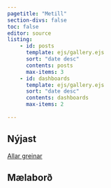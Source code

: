 ```yaml
---
pagetitle: "Metill"
section-divs: false
toc: false
editor: source
listing:
    - id: posts
      template: ejs/gallery.ejs
      sort: "date desc"
      contents: posts
      max-items: 3
    - id: dashboards
      template: ejs/gallery.ejs
      sort: "date desc"
      contents: dashboards
      max-items: 2
        
---
```



## Nýjast

::: {#posts .column-screen-inset}

:::

[Allar greinar](posts.qmd){type="button" class="btn btn-primary btn-link"}

<!-- <a href="posts.qmd" type="button" class="btn btn-primary btn-link" aria-pressed="true">Eldri færslur</button> -->

## Mælaborð

::: {#dashboards .column-page}

:::


